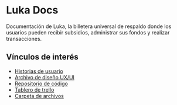 # Luka Docs
 
Documentación de Luka, la billetera universal de respaldo donde los usuarios pueden recibir subsidios, administrar sus fondos y realizar transacciones.

## Vínculos de interés

- [Historias de usuario](https://docs.google.com/spreadsheets/d/1KUDC8TeVS_J9S7hkv6P5tE-XQQEq_V4YCsNiEJvvhtE)
- [Archivo de diseño UX/UI](https://www.figma.com/file/9gWe79zcwVAhf6iA39iLAF/LUKA?type=design&node-id=39-109&t=3HVJV92Xz82cC7HK-0)
- [Repositorio de código](https://github.com/AtixFront/atix-luka.git)
- [Tablero de trello](https://trello.com/b/nUTGV9Y9/luka)
- [Carpeta de archivos](https://drive.google.com/drive/folders/140k-BdL4OalljDM4WNjztUZoDBtq_iAe?usp=sharing)